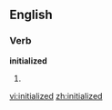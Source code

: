 ==English==

===Verb===
'''initialized'''

# {{present participle of|[[initialize]]}}

[[vi:initialized]]
[[zh:initialized]]